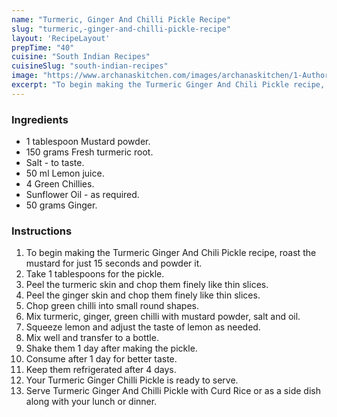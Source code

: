 ---
name: "Turmeric, Ginger And Chilli Pickle Recipe"
slug: "turmeric,-ginger-and-chilli-pickle-recipe"
layout: 'RecipeLayout'
prepTime: "40"
cuisine: "South Indian Recipes"
cuisineSlug: "south-indian-recipes"
image: "https://www.archanaskitchen.com/images/archanaskitchen/1-Author/Neeru_Srikanth/Turmeric_Ginger__Chili_Pickle.jpg"
excerpt: "To begin making the Turmeric Ginger And Chili Pickle recipe, roast the mustard for just 15 seconds and powder it"
---

### Ingredients

- 1 tablespoon Mustard powder.
- 150 grams Fresh turmeric root.
- Salt - to taste.
- 50 ml Lemon juice.
- 4 Green Chillies.
- Sunflower Oil - as required.
- 50 grams Ginger.

### Instructions

1. To begin making the Turmeric Ginger And Chili Pickle recipe, roast the mustard for just 15 seconds and powder it.
1. Take 1 tablespoons for the pickle.
1. Peel the turmeric skin and chop them finely like thin slices.
1. Peel the ginger skin and chop them finely like thin slices.
1. Chop green chilli into small round shapes.
1. Mix turmeric, ginger, green chilli with mustard powder, salt and oil.
1. Squeeze lemon and adjust the taste of lemon as needed.
1. Mix well and transfer to a bottle.
1. Shake them 1 day after making the pickle.
1. Consume after 1 day for better taste.
1. Keep them refrigerated after 4 days.
1. Your Turmeric Ginger Chilli Pickle is ready to serve.
1. Serve Turmeric Ginger And Chilli Pickle with Curd Rice or as a side dish along with your lunch or dinner.
